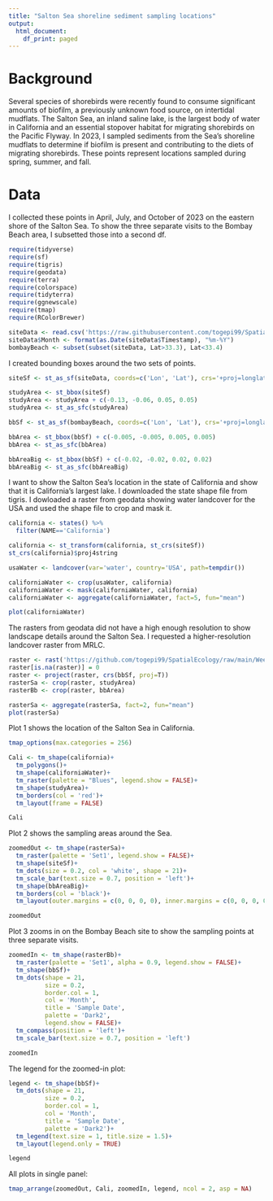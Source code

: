 ```yaml
---
title: "Salton Sea shoreline sediment sampling locations"
output:
  html_document:
    df_print: paged
---
```


# Background

Several species of shorebirds were recently found to consume significant amounts of biofilm, a previously unknown food source, on intertidal mudflats. The Salton Sea, an inland saline lake, is the largest body of water in California and an essential stopover habitat for migrating shorebirds on the Pacific Flyway. In 2023, I sampled sediments from the Sea's shoreline mudflats to determine if biofilm is present and contributing to the diets of migrating shorebirds. These points represent locations sampled during spring, summer, and fall.


# Data

I collected these points in April, July, and October of 2023 on the eastern shore of the Salton Sea. To show the three separate visits to the Bombay Beach area, I subsetted those into a second df.
```r
require(tidyverse)
require(sf)
require(tigris)
require(geodata)
require(terra)
require(colorspace)
require(tidyterra)
require(ggnewscale)
require(tmap)
require(RColorBrewer)

siteData <- read.csv('https://raw.githubusercontent.com/togepi99/SpatialEcology/main/Week%202/output.csv')
siteData$Month <- format(as.Date(siteData$Timestamp), "%m-%Y")
bombayBeach <- subset(subset(siteData, Lat>33.3), Lat<33.4)
```


I created bounding boxes around the two sets of points.
```r
siteSf <- st_as_sf(siteData, coords=c('Lon', 'Lat'), crs='+proj=longlat +ellips=WGS84')

studyArea <- st_bbox(siteSf)
studyArea <- studyArea + c(-0.13, -0.06, 0.05, 0.05)
studyArea <- st_as_sfc(studyArea)

bbSf <- st_as_sf(bombayBeach, coords=c('Lon', 'Lat'), crs='+proj=longlat +ellips=WGS84')

bbArea <- st_bbox(bbSf) + c(-0.005, -0.005, 0.005, 0.005)
bbArea <- st_as_sfc(bbArea)

bbAreaBig <- st_bbox(bbSf) + c(-0.02, -0.02, 0.02, 0.02)
bbAreaBig <- st_as_sfc(bbAreaBig)
```


I want to show the Salton Sea's location in the state of California and show that it is California's largest lake. I downloaded the state shape file from tigris. I dowloaded a raster from geodata showing water landcover for the USA and used the shape file to crop and mask it.
```r
california <- states() %>% 
  filter(NAME=='California')

california <- st_transform(california, st_crs(siteSf))
st_crs(california)$proj4string

usaWater <- landcover(var='water', country='USA', path=tempdir())

californiaWater <- crop(usaWater, california)
californiaWater <- mask(californiaWater, california)
californiaWater <- aggregate(californiaWater, fact=5, fun="mean")

plot(californiaWater)
```


The rasters from geodata did not have a high enough resolution to show landscape details around the Salton Sea. I requested a higher-resolution landcover raster from MRLC.
```r
raster <- rast('https://github.com/togepi99/SpatialEcology/raw/main/Week%202/NLCD_lCk6kYi4aKwW4nTdBDKJ/NLCD_2021_Land_Cover_L48_20230630_lCk6kYi4aKwW4nTdBDKJ.tiff')
raster[is.na(raster)] = 0
raster <- project(raster, crs(bbSf, proj=T))
rasterSa <- crop(raster, studyArea)
rasterBb <- crop(raster, bbArea)

rasterSa <- aggregate(rasterSa, fact=2, fun="mean")
plot(rasterSa)
```


Plot 1 shows the location of the Salton Sea in California.
```r
tmap_options(max.categories = 256)

Cali <- tm_shape(california)+
  tm_polygons()+
  tm_shape(californiaWater)+
  tm_raster(palette = "Blues", legend.show = FALSE)+
  tm_shape(studyArea)+
  tm_borders(col = 'red')+
  tm_layout(frame = FALSE)

Cali
```


Plot 2 shows the sampling areas around the Sea.
```r
zoomedOut <- tm_shape(rasterSa)+
  tm_raster(palette = 'Set1', legend.show = FALSE)+
  tm_shape(siteSf)+ 
  tm_dots(size = 0.2, col = 'white', shape = 21)+
  tm_scale_bar(text.size = 0.7, position = 'left')+
  tm_shape(bbAreaBig)+
  tm_borders(col = 'black')+
  tm_layout(outer.margins = c(0, 0, 0, 0), inner.margins = c(0, 0, 0, 0))

zoomedOut
```


Plot 3 zooms in on the Bombay Beach site to show the sampling points at three separate visits.
```r
zoomedIn <- tm_shape(rasterBb)+
  tm_raster(palette = 'Set1', alpha = 0.9, legend.show = FALSE)+
  tm_shape(bbSf)+
  tm_dots(shape = 21,
          size = 0.2,
          border.col = 1,
          col = 'Month',
          title = 'Sample Date',
          palette = 'Dark2',
          legend.show = FALSE)+
  tm_compass(position = 'left')+
  tm_scale_bar(text.size = 0.7, position = 'left')

zoomedIn
```


The legend for the zoomed-in plot:
```r
legend <- tm_shape(bbSf)+
  tm_dots(shape = 21,
          size = 0.2,
          border.col = 1,
          col = 'Month',
          title = 'Sample Date',
          palette = 'Dark2')+
  tm_legend(text.size = 1, title.size = 1.5)+
  tm_layout(legend.only = TRUE)

legend
```


All plots in single panel:
```r
tmap_arrange(zoomedOut, Cali, zoomedIn, legend, ncol = 2, asp = NA)
```